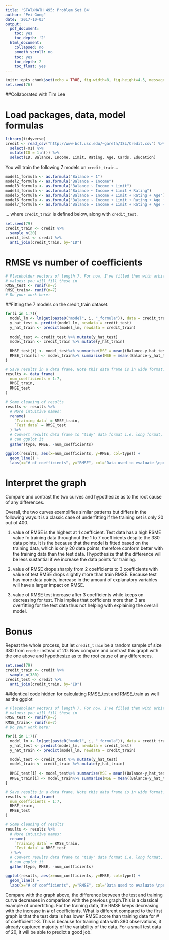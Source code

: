 ```yaml
---
title: 'STAT/MATH 495: Problem Set 04'
author: "Pei Gong"
date: '2017-10-03'
output:
  pdf_document:
    toc: yes
    toc_depth: '2'
  html_document:
    collapsed: no
    smooth_scroll: no
    toc: yes
    toc_depth: 2
    toc_float: yes
---
```


```r
knitr::opts_chunk$set(echo = TRUE, fig.width=8, fig.height=4.5, message=FALSE)
set.seed(76)
```

##Collaborated with Tim Lee

# Load packages, data, model formulas

```r
library(tidyverse)
credit <- read_csv("http://www-bcf.usc.edu/~gareth/ISL/Credit.csv") %>%
  select(-X1) %>%
  mutate(ID = 1:n()) %>% 
  select(ID, Balance, Income, Limit, Rating, Age, Cards, Education)
```

You will train the following 7 models on `credit_train`...

```r
model1_formula <- as.formula("Balance ~ 1")
model2_formula <- as.formula("Balance ~ Income")
model3_formula <- as.formula("Balance ~ Income + Limit")
model4_formula <- as.formula("Balance ~ Income + Limit + Rating")
model5_formula <- as.formula("Balance ~ Income + Limit + Rating + Age")
model6_formula <- as.formula("Balance ~ Income + Limit + Rating + Age + Cards")
model7_formula <- as.formula("Balance ~ Income + Limit + Rating + Age + Cards + Education")
```

... where `credit_train` is defined below, along with `credit_test`.

```r
set.seed(79)
credit_train <- credit %>% 
  sample_n(20)
credit_test <- credit %>% 
  anti_join(credit_train, by="ID")
```

# RMSE vs number of coefficients 

```r
# Placeholder vectors of length 7. For now, I've filled them with arbitrary 
# values; you will fill these in
RMSE_test <- runif(n=7)
RMSE_train<- runif(n=7)
# Do your work here:
```


##Fitting the 7 models on the credit_train dataset. 

```r
for(i in 1:7){
  model_lm <- lm(get(paste0("model", i, "_formula")), data = credit_train)
  y_hat_test <- predict(model_lm, newdata = credit_test)
  y_hat_train <- predict(model_lm, newdata = credit_train)

  model_test <- credit_test %>% mutate(y_hat_test) 
  model_train <- credit_train %>% mutate(y_hat_train) 
  
  RMSE_test[i] <- model_test%>% summarise(MSE = mean((Balance-y_hat_test)^2)) %>% mutate(RMSE = sqrt(MSE)) %>% pull(RMSE) 
  RMSE_train[i] <- model_train%>% summarise(MSE = mean((Balance-y_hat_train)^2)) %>% mutate(RMSE = sqrt(MSE)) %>% pull(RMSE)
}

```




```r
# Save results in a data frame. Note this data frame is in wide format.
results <- data_frame(
  num_coefficients = 1:7,
  RMSE_train,
  RMSE_test
) 

# Some cleaning of results
results <- results %>% 
  # More intuitive names:
  rename(
    `Training data` = RMSE_train,
    `Test data` = RMSE_test
  ) %>% 
  # Convert results data frame to "tidy" data format i.e. long format, so that we
  # can ggplot it
  gather(type, RMSE, -num_coefficients)

ggplot(results, aes(x=num_coefficients, y=RMSE, col=type)) +
  geom_line() + 
  labs(x="# of coefficients", y="RMSE", col="Data used to evaluate \nperformance of fitted model")
```


# Interpret the graph

Compare and contrast the two curves and hypothesize as to the root cause of any differences.

Overall, the two curves exemplifies similar patterns but differs in the following ways.It is a classic case of underfitting if the training set is only 20 out of 400.   

1) value of RMSE is the highest at 1 coefficient. Test data has a high RSME value fo training data throughout the 1 to 7 coefficients despite the 380 data points. It is the because that the model is fitted based on the training data, which is only 20 data points, therefore conform better with the training data than the test data. I hypothesize that the difference will be less sustantial if we increase the data points for training.  

2) value of RMSE drops sharply from 2 coefficients to 3 coefficients with value of test RMSE drops slightly more than train RMSE. Because test has more data points, increase in the amount of explanatory variables will have a larger impact on RMSE. 

3) value of RMSE test increase after 3 coefficients while keeps on decreasing for test. This implies that cofficients more than 3 are overfitting for the test data thus not helping with explaining the overall model.  

# Bonus

Repeat the whole process, but let `credit_train` be a random sample of size 380
from `credit` instead of 20. Now compare and contrast this graph with the
one above and hypothesize as to the root cause of any differences.

```r
set.seed(79)
credit_train <- credit %>% 
  sample_n(380)
credit_test <- credit %>% 
  anti_join(credit_train, by="ID")
```

##Identical code hidden for calculating RMSE_test and RMSE_train as well as the ggplot 

```r
# Placeholder vectors of length 7. For now, I've filled them with arbitrary 
# values; you will fill these in
RMSE_test <- runif(n=7)
RMSE_train<- runif(n=7)
# Do your work here:
```


```r
for(i in 1:7){
  model_lm <- lm(get(paste0("model", i, "_formula")), data = credit_train)
  y_hat_test <- predict(model_lm, newdata = credit_test)
  y_hat_train <- predict(model_lm, newdata = credit_train)

  model_test <- credit_test %>% mutate(y_hat_test) 
  model_train <- credit_train %>% mutate(y_hat_train) 
  
  RMSE_test[i] <- model_test%>% summarise(MSE = mean((Balance-y_hat_test)^2)) %>% mutate(RMSE = sqrt(MSE)) %>% pull(RMSE) 
  RMSE_train[i] <- model_train%>% summarise(MSE = mean((Balance-y_hat_train)^2)) %>% mutate(RMSE = sqrt(MSE)) %>% pull(RMSE)
}

```

```r
# Save results in a data frame. Note this data frame is in wide format.
results <- data_frame(
  num_coefficients = 1:7,
  RMSE_train,
  RMSE_test
) 

# Some cleaning of results
results <- results %>% 
  # More intuitive names:
  rename(
    `Training data` = RMSE_train,
    `Test data` = RMSE_test
  ) %>% 
  # Convert results data frame to "tidy" data format i.e. long format, so that we
  # can ggplot it
  gather(type, RMSE, -num_coefficients)

ggplot(results, aes(x=num_coefficients, y=RMSE, col=type)) +
  geom_line() + 
  labs(x="# of coefficients", y="RMSE", col="Data used to evaluate \nperformance of fitted model")
```
Compare with the graph above, the difference between the test and training curve decreases in comparison with the previous graph.This is a classical example of underfitting. For the training data, the RMSE keeps decreasing with the increase in # of coefficients. What is different compared to the first graph is that the test data is has lower RMSE score than training data for # of coefficient >3. This is because for training data with 380 observations, it already captured majority of the variability of the data. For a small test data of 20, it will be able to predict a good job. 

